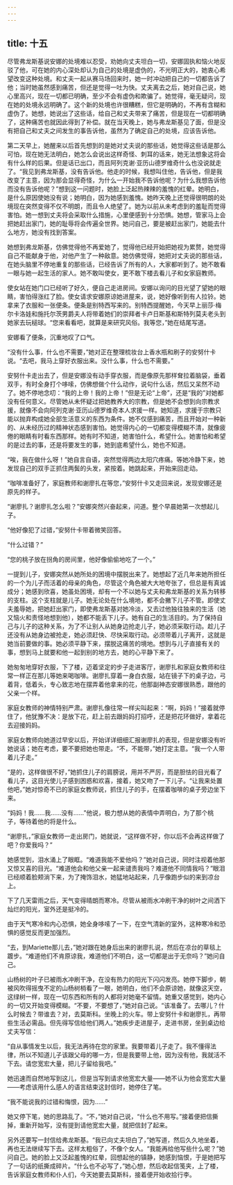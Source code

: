 ```yaml
---
---
---
```

title: 十五
---




尽管弗龙斯基说安娜的处境难以忍受，劝她向丈夫坦白一切，安娜固执和恼火地反驳了他，可在她的内心深处却认为自己的处境是虚伪的，不光明正大的，她衷心希望改变这种处境。和丈夫一起从赛马场回来时，她一时冲动把自己的一切都告诉了他；当时她虽然感到痛苦，但还是觉得一吐为快。丈夫离去之后，她对自己说，她心里高兴，现在一切都已明确，至少不会有虚伪和欺骗了。她觉得，毫无疑问，现在她的处境永远明确了。这个新的处境也许很糟糕，但它是明确的，不再有含糊和虚伪了。她想，她说出了这些话，给自己和丈夫带来了痛苦，但是现在一切都明确了，这种痛苦也就因此得到了补偿。就在当天晚上，她与弗龙斯基见了面，但是没有把自己和丈夫之间发生的事告诉他，虽然为了确定自己的处境，应该告诉他。

第二天早上，她醒来以后首先想到的是她对丈夫说的那些话，她觉得这些话是那么可怕，现在她无法明白，她怎么会说出这样奇怪、刺耳的话来，她无法想象这将会有什么样的后果。但是话已出口，而且阿列克谢·亚历山德罗维奇什么也没说就走了。“我见到弗龙斯基，没有告诉他。他走的时候，我想叫住他，告诉他，但是我改变了主意，因为那会显得奇怪，为什么一开始我不告诉他呢？为什么我想告诉他而没有告诉他呢？”想到这一问题时，她脸上泛起热辣辣的羞愧的红晕。她明白，是什么原因使她没有说；她明白，因为她感到羞愧。她昨天晚上还觉得很明朗的处境现在突然变得不仅不明朗，而且令人绝望了。她为以前从未考虑到的羞耻而觉得害怕。她一想到丈夫将会采取什么措施，心里便感到十分恐惧。她想，管家马上会把她赶出家门，她的耻辱将会传遍全世界。她问自己，要是被赶出家门，她能去什么地方，她没有找到答案。

她想到弗龙斯基，仿佛觉得他不再爱她了，觉得他已经开始把她视为累赘，她觉得自己不能献身于他，对他产生了一种敌意。她仿佛觉得，她把对丈夫说的那些话，在她头脑里不停地重复的那些话，已经告诉了所有的人，大家都听到了。她不敢看一眼与她一起生活的家人。她不敢叫使女，更不敢下楼去看儿子和女家庭教师。

使女站在她门口已经听了好久，便自己走进房间。安娜以询问的目光望了望她的眼睛，害怕得涨红了脸。使女请求安娜原谅她进屋来，说，她好像听到有人拉铃。她拿来了衣服和一张便条。便条是别特西写来的。别特西提醒她，今天早上丽莎·梅尔卡洛娃和施托尔茨男爵夫人将带着她们的崇拜者卡卢日斯基和斯特列莫夫老头到她家去玩槌球。“您来看看吧，就算是来研究风俗。我等您，”她在结尾写道。

安娜看了便条，沉重地叹了口气。

“没有什么事，什么也不需要，”她对正在整理梳妆台上香水瓶和刷子的安努什卡说。“去吧，我马上穿好衣服出来。没什么事，什么也不需要。”

安努什卡走出去了，但是安娜没有动手穿衣服，而是像原先那样耷拉着脑袋，垂着双手，有时全身打个哆嗦，仿佛想做个什么动作，说句什么话，然后又呆然不动了。她不停地念叨：“我的上帝！我的上帝！”但是无论“上帝”，还是“我的”对她都没有任何意义。尽管她从未怀疑过把她教养大的宗教，但是她不会想到向宗教求援，就像不会向阿列克谢·亚历山德罗维奇本人求援一样。她知道，求援于宗教只能以抛弃构成她全部生活意义的东西为条件。她不仅感到痛苦，而且开始对一种新的、从未经历过的精神状态感到害怕。她觉得内心的一切都变得模糊不清，就像疲倦的眼睛有时看东西那样。她有时不知道，她害怕什么，希望什么。她害怕和希望的是过去的事，还是将要发生的事，她到底希望什么，她也不知道。

“唉，我在做什么呀！”她自言自语，突然觉得两边太阳穴疼痛。等她冷静下来，她发现自己的双手正抓住两鬓的头发，紧按着。她跳起来，开始来回走动。

“咖啡准备好了，家庭教师和谢廖扎在等您，”安努什卡又走回来说，发现安娜还是原先的样子。

“谢廖扎？谢廖扎怎么啦？”安娜突然兴奋起来，问道。整个早晨她第一次想起儿子。

“他好像犯了过错，”安努什卡带着微笑回答。

“什么过错？”

“您的桃子放在拐角的房间里，他好像偷偷地吃了一个。”

一提到儿子，安娜突然从她所处的困境中摆脱出来了。她想起了近几年来她所担任的一个为儿子而活着的母亲的角色，尽管这个角色被大大地夸张了，但总是有真诚成分；她感到欣喜，她虽处困境，却有一个不以她与丈夫和弗龙斯基的关系为转移的支柱。这个支柱就是儿子。她无论处在什么境地，都不会撇下儿子不管。即使丈夫羞辱她，把她赶出家门，即使弗龙斯基对她冷淡，又去过他独往独来的生活（她又恼火和责怪地想到他），她都不能丢下儿子。她有自己的生活目的。为了保持自己与儿子的这种关系，为了不让别人从她身边抢走儿子，她必须采取行动。趁儿子还没有从她身边被抢走，她必须赶快、尽快采取行动。必须带着儿子离开，这就是她当前要做的事。她必须平静下来，摆脱这痛苦的境地。想到与儿子直接有关的事，想到马上就要和他一起到别的地方去，她的心平静下来了。

她匆匆地穿好衣服，下了楼，迈着坚定的步子走进客厅，谢廖扎和家庭女教师和往常一样正在那儿等她来喝咖啡。谢廖扎穿着一身白衣服，站在镜子下的桌子边，弓着背，低着头，专心致志地在摆弄着他拿来的花，他那副神态安娜很熟悉，跟他的父亲一个样。

家庭女教师的神情特别严肃。谢廖扎像往常一样尖叫起来：“啊，妈妈！”接着就停住了，他犹豫不决：是放下花，赶上前去跟妈妈打招呼，还是把花环做好，拿着花去迎接妈妈。

家庭女教师向她道过早安以后，开始详详细细汇报谢廖扎的表现，但是安娜没有听她说话；她在考虑，要不要把她也带走。“不，不能带，”她打定主意。“我一个人带着儿子走。”

“是的，这样做很不好，”她抓住儿子的肩膀说，用并不严厉，而是胆怯的目光看了看儿子，这目光使儿子感到困惑和欢喜，接着，她又吻了一下儿子。“让我来处置他吧，”她对惊奇不已的家庭女教师说，抓住儿子的手，在摆着咖啡的桌子旁边坐下来。

“妈妈！我……我……没有……”他说，极力想从她的表情中弄明白，为了那个桃子，等待着他的将是什么。

“谢廖扎，”家庭女教师一走出房门，她就说，“这样做不好，你以后不会再这样做了吧？你爱我吗？”

她感觉到，泪水涌上了眼眶。“难道我能不爱他吗？”她对自己说，同时注视着他那又惊又喜的目光。“难道他会和他父亲一起来谴责我吗？难道他不同情我吗？”眼泪已经顺着脸颊淌下来，为了掩饰泪水，她猛地站起来，几乎像跑步似的来到凉台上。

下了几天雷雨之后，天气变得晴朗而寒冷。尽管从被雨水冲刷干净的树叶之间洒下灿烂的阳光，室外还是挺冷的。

由于天气寒冷和内心恐惧，她全身哆嗦了一下，在空气清新的室外，这种寒冷和恐惧的感觉反而更加强烈。

“去，到Mariette那儿去，”她对跟在她身后出来的谢廖扎说，然后在凉台的草毯上踱步。“难道他们不肯原谅我，难道他们不明白，这一切都是出于无奈吗？”她问自己。

山杨树的叶子已被雨水冲刷干净，在没有热力的阳光下闪闪发亮。她停下脚步，朝被风吹得摇曳不定的山杨树梢看了一眼，她明白，他们不会原谅她，就像这天空，这绿树一样，现在一切东西和所有的人都将对她毫不留情。她重又感觉到，她内心的一切又开始变得模糊。“不要，不要想了，”她对自己说。“该准备了。去哪儿？什么时候去？带谁去？对，去莫斯科。坐晚上的火车。带上安努什卡和谢廖扎，再带些生活必需品。但先得写信给他们两人。”她疾步走进屋子，走进书房，坐到桌边给丈夫写信：

“自从事情发生以后，我无法再待在您的家里。我要带着儿子走了。我不懂得法律，所以不知道儿子该跟父母的哪一方，但是我要带上他，因为没有他，我就活不下去。请您宽宏大量，把儿子留给我吧。”

她迅速而自然地写到这儿，但是当写到请求他宽宏大量——她不认为他会宽宏大量——考虑该用什么感人的语言结束这封信时，她停住了笔。

“我不能说我的过错和悔恨，因为……”

她又停下笔，她的思路乱了。“不，”她对自己说，“什么也不用写。”接着便把信撕掉，重新开始写，没有提到请他宽宏大量，就把信封了起来。

另外还要写一封信给弗龙斯基。“我已向丈夫坦白了，”她写道，然后久久地坐着，再也无法继续写下去。这样太粗俗了，不像个女人。“我能再给他写些什么呢？”她问自己。她的脸上又泛起羞愧的红晕，回想起他的镇静，她感到恼恨，于是她把写了一句话的纸撕成碎片。“什么也不必写了，”她心想，然后收起信笺夹，上了楼，告诉家庭女教师和仆人们，今天她要去莫斯科，接着便开始收拾行李。